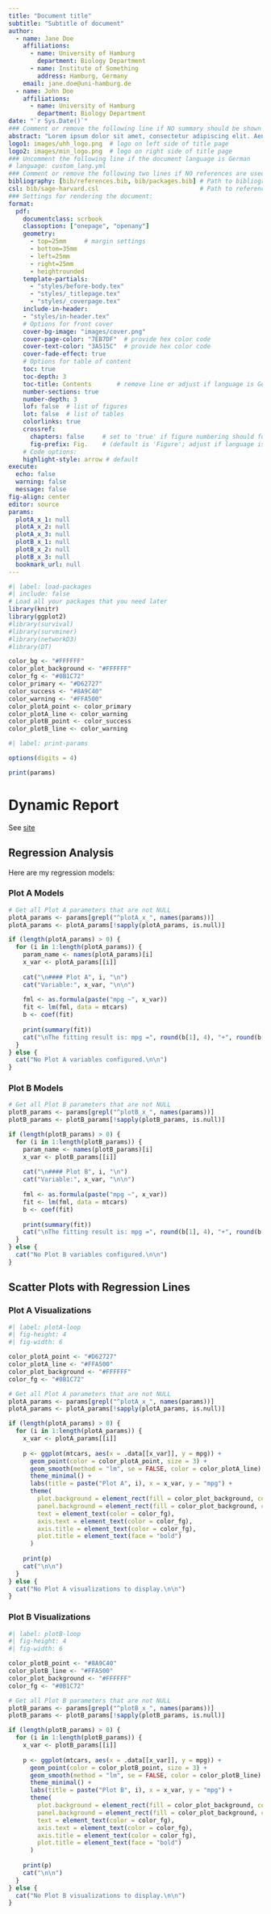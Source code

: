 ```yaml
---
title: "Document title"
subtitle: "Subtitle of document"
author:
  - name: Jane Doe
    affiliations:
      - name: University of Hamburg
        department: Biology Department
      - name: Institute of Something
        address: Hamburg, Germany
    email: jane.doe@uni-hamburg.de
  - name: John Doe
    affiliations:
      - name: University of Hamburg
        department: Biology Department
date: "`r Sys.Date()`"
### Comment or remove the following line if NO summary should be shown on the title page
abstract: "Lorem ipsum dolor sit amet, consectetur adipiscing elit. Aenean ut elit odio. Donec fermentum tellus neque, vitae fringilla orci pretium vitae. Fusce maximus finibus facilisis. Donec ut ullamcorper turpis. Donec ut porta ipsum. Nullam cursus mauris a sapien ornare pulvinar. Aenean malesuada molestie erat quis mattis. Praesent scelerisque posuere faucibus."
logo1: images/uhh_logo.png  # logo on left side of title page
logo2: images/min_logo.png  # logo on right side of title page
### Uncomment the following line if the document language is German
# language: custom_lang.yml
### Comment or remove the following two lines if NO references are used
bibliography: [bib/references.bib, bib/packages.bib] # Path to bibliography files 
csl: bib/sage-harvard.csl                            # Path to reference style file
### Settings for rendering the document:
format: 
  pdf:
    documentclass: scrbook  
    classoption: ["onepage", "openany"]
    geometry:   
      - top=25mm     # margin settings
      - bottom=35mm
      - left=25mm
      - right=25mm
      - heightrounded
    template-partials:
      - "styles/before-body.tex"
      - "styles/_titlepage.tex" 
      - "styles/_coverpage.tex" 
    include-in-header:
    - "styles/in-header.tex"
    # Options for front cover
    cover-bg-image: "images/cover.png"
    cover-page-color: "7EB7DF"  # provide hex color code
    cover-text-color: "3A515C"  # provide hex color code
    cover-fade-effect: true
    # Options for table of content
    toc: true
    toc-depth: 3
    toc-title: Contents       # remove line or adjust if language is German
    number-sections: true
    number-depth: 3
    lof: false  # list of figures
    lot: false  # list of tables
    colorlinks: true
    crossref: 
      chapters: false     # set to 'true' if figure numbering should follow subsections
      fig-prefix: Fig.    # (default is 'Figure'; adjust if language is German)
    # Code options:
    highlight-style: arrow # default 
execute:
  echo: false
  warning: false
  message: false
fig-align: center
editor: source
params:
  plotA_x_1: null
  plotA_x_2: null
  plotA_x_3: null
  plotB_x_1: null
  plotB_x_2: null
  plotB_x_3: null
  bookmark_url: null
---
```


```r
#| label: load-packages
#| include: false
# Load all your packages that you need later
library(knitr)
library(ggplot2)
#library(survival)
#library(survminer)
#library(networkD3)
#library(DT)

color_bg <- "#FFFFFF"
color_plot_background <- "#FFFFFF"
color_fg <- "#0B1C72"
color_primary <- "#D62727"
color_success <- "#8A9C40"
color_warning <- "#FFA500"
color_plotA_point <- color_primary
color_plotA_line <- color_warning
color_plotB_point <- color_success
color_plotB_line <- color_warning
```


```r
#| label: print-params

options(digits = 4)

print(params)
```


# Dynamic Report

See [site](`r params$bookmark_url`)

## Regression Analysis

Here are my regression models:

### Plot A Models

```r

# Get all Plot A parameters that are not NULL
plotA_params <- params[grepl("^plotA_x_", names(params))]
plotA_params <- plotA_params[!sapply(plotA_params, is.null)]

if (length(plotA_params) > 0) {
  for (i in 1:length(plotA_params)) {
    param_name <- names(plotA_params)[i]
    x_var <- plotA_params[[i]]
    
    cat("\n#### Plot A", i, "\n")
    cat("Variable:", x_var, "\n\n")
    
    fml <- as.formula(paste("mpg ~", x_var))
    fit <- lm(fml, data = mtcars)
    b <- coef(fit)
    
    print(summary(fit))
    cat("\nThe fitting result is: mpg =", round(b[1], 4), "+", round(b[2], 4), "*", x_var, "\n\n")
  }
} else {
  cat("No Plot A variables configured.\n\n")
}
```

### Plot B Models


```r
# Get all Plot B parameters that are not NULL
plotB_params <- params[grepl("^plotB_x_", names(params))]
plotB_params <- plotB_params[!sapply(plotB_params, is.null)]

if (length(plotB_params) > 0) {
  for (i in 1:length(plotB_params)) {
    param_name <- names(plotB_params)[i]
    x_var <- plotB_params[[i]]
    
    cat("\n#### Plot B", i, "\n")
    cat("Variable:", x_var, "\n\n")
    
    fml <- as.formula(paste("mpg ~", x_var))
    fit <- lm(fml, data = mtcars)
    b <- coef(fit)
    
    print(summary(fit))
    cat("\nThe fitting result is: mpg =", round(b[1], 4), "+", round(b[2], 4), "*", x_var, "\n\n")
  }
} else {
  cat("No Plot B variables configured.\n\n")
}
```

## Scatter Plots with Regression Lines

### Plot A Visualizations


```r
#| label: plotA-loop
#| fig-height: 4
#| fig-width: 6

color_plotA_point <- "#D62727"
color_plotA_line <- "#FFA500"
color_plot_background <- "#FFFFFF"
color_fg <- "#0B1C72"

# Get all Plot A parameters that are not NULL
plotA_params <- params[grepl("^plotA_x_", names(params))]
plotA_params <- plotA_params[!sapply(plotA_params, is.null)]

if (length(plotA_params) > 0) {
  for (i in 1:length(plotA_params)) {
    x_var <- plotA_params[[i]]
    
    p <- ggplot(mtcars, aes(x = .data[[x_var]], y = mpg)) +
      geom_point(color = color_plotA_point, size = 3) +
      geom_smooth(method = "lm", se = FALSE, color = color_plotA_line) +
      theme_minimal() +
      labs(title = paste("Plot A", i), x = x_var, y = "mpg") +
      theme(
        plot.background = element_rect(fill = color_plot_background, color = NA),
        panel.background = element_rect(fill = color_plot_background, color = NA),
        text = element_text(color = color_fg),
        axis.text = element_text(color = color_fg),
        axis.title = element_text(color = color_fg),
        plot.title = element_text(face = "bold")
      )
    
    print(p)
    cat("\n\n")
  }
} else {
  cat("No Plot A visualizations to display.\n\n")
}
```

### Plot B Visualizations


```r
#| label: plotB-loop
#| fig-height: 4
#| fig-width: 6

color_plotB_point <- "#8A9C40"
color_plotB_line <- "#FFA500"
color_plot_background <- "#FFFFFF"
color_fg <- "#0B1C72"

# Get all Plot B parameters that are not NULL
plotB_params <- params[grepl("^plotB_x_", names(params))]
plotB_params <- plotB_params[!sapply(plotB_params, is.null)]

if (length(plotB_params) > 0) {
  for (i in 1:length(plotB_params)) {
    x_var <- plotB_params[[i]]
    
    p <- ggplot(mtcars, aes(x = .data[[x_var]], y = mpg)) +
      geom_point(color = color_plotB_point, size = 3) +
      geom_smooth(method = "lm", se = FALSE, color = color_plotB_line) +
      theme_minimal() +
      labs(title = paste("Plot B", i), x = x_var, y = "mpg") +
      theme(
        plot.background = element_rect(fill = color_plot_background, color = NA),
        panel.background = element_rect(fill = color_plot_background, color = NA),
        text = element_text(color = color_fg),
        axis.text = element_text(color = color_fg),
        axis.title = element_text(color = color_fg),
        plot.title = element_text(face = "bold")
      )
    
    print(p)
    cat("\n\n")
  }
} else {
  cat("No Plot B visualizations to display.\n\n")
}
```